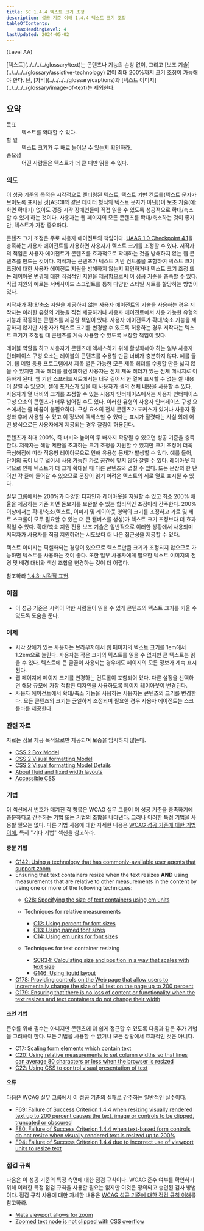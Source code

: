 ```yaml
---
title: SC 1.4.4 텍스트 크기 조정
description: 성공 기준 이해 1.4.4 텍스트 크기 조정
tableOfContents:
    maxHeadingLevel: 4
lastUpdated: 2024-05-02
---
```



(Level AA)

<Card title="성공 기준(SC)">
[텍스트](../../../../glossary/text)는 콘텐츠나 기능의 손상 없이, 그리고 [보조 기술](../../../../glossary/assistive-technology) 없이 최대 200%까지 크기 조정이 가능해야 한다. 단, [자막](../../../../glossary/captions)과 [텍스트 이미지](../../../../glossary/image-of-text)는 제외한다.
</Card>

## 요약

<dl>
<dt>목표</dt>
<dd>텍스트를 확대할 수 있다.</dd>
<dt>할 일</dt>
<dd>텍스트 크기가 두 배로 늘어날 수 있는지 확인하라.</dd>
<dt>중요성</dt>
<dd>어떤 사람들은 텍스트가 더 클 때만 읽을 수 있다.</dd>
</dl>

### 의도

이 성공 기준의 목적은 시각적으로 렌더링된 텍스트, 텍스트 기반 컨트롤(텍스트 문자가 보이도록 표시된 것\[ASCII와 같은 데이터 형식의 텍스트 문자가 아닌\])이 보조 기술(예: 화면 확대기) 없이도 경증 시각 장애인들이 직접 읽을 수 있도록 성공적으로 확대/축소할 수 있게 하는 것이다. 사용자는 웹 페이지의 모든 콘텐츠를 확대/축소하는 것이 좋지만, 텍스트가 가장 중요하다.

콘텐츠 크기 조정은 주로 사용자 에이전트의 책임이다. [UAAG 1.0 Checkpoint 4.1](https://www.w3.org/TR/WAI-USERAGENT/guidelines.html#tech-configure-text-scale)을 충족하는 사용자 에이전트를 사용하면 사용자가 텍스트 크기를 조정할 수 있다. 저작자의 책임은 사용자 에이전트가 콘텐츠를 효과적으로 확대하는 것을 방해하지 않는 웹 콘텐츠를 만드는 것이다. 저작자는 콘텐츠가 텍스트 기반 컨트롤을 포함하여 텍스트 크기 조정에 대한 사용자 에이전트 지원을 방해하지 않는지 확인하거나 텍스트 크기 조정 또는 레이아웃 변경에 대한 직접적인 지원을 제공함으로써 이 성공 기준을 충족할 수 있다. 직접 지원의 예로는 서버사이드 스크립트를 통해 다양한 스타일 시트를 할당하는 방법이 있다.

저작자가 확대/축소 지원을 제공하지 않는 사용자 에이전트의 기술을 사용하는 경우 저작자는 이러한 유형의 기능을 직접 제공하거나 사용자 에이전트에서 사용 가능한 유형의 기능과 작동하는 콘텐츠를 제공할 책임이 있다. 사용자 에이전트가 확대/축소 기능을 제공하지 않지만 사용자가 텍스트 크기를 변경할 수 있도록 허용하는 경우 저작자는 텍스트 크기가 조정될 때 콘텐츠를 계속 사용할 수 있도록 보장할 책임이 있다.

레이블 역할을 하고 사용자가 콘텐츠에 액세스하기 위해 활성화해야 하는 일부 사용자 인터페이스 구성 요소는 레이블의 콘텐츠를 수용할 만큼 너비가 충분하지 않다. 예를 들어, 웹 메일 응용 프로그램에서 제목 열은 가능한 모든 제목 헤더를 수용할 만큼 넓지 않을 수 있지만 제목 헤더를 활성화하면 사용자는 전체 제목 헤더가 있는 전체 메시지로 이동하게 된다. 웹 기반 스프레드시트에서는 너무 길어서 한 열에 표시할 수 없는 셀 내용이 잘릴 수 있으며, 셀에 포커스가 있을 때 사용자가 셀의 전체 내용을 사용할 수 있다. 사용자가 열 너비의 크기를 조정할 수 있는 사용자 인터페이스에서는 사용자 인터페이스 구성 요소의 콘텐츠가 너무 넓어질 수도 있다. 이러한 유형의 사용자 인터페이스 구성 요소에서는 줄 바꿈이 불필요하다. 구성 요소의 전체 콘텐츠가 포커스가 있거나 사용자 활성화 후에 사용할 수 있고 이 정보에 액세스할 수 있다는 표시가 잘렸다는 사실 외에 어떤 방식으로든 사용자에게 제공되는 경우 잘림이 허용된다.

콘텐츠가 최대 200%, 즉 너비와 높이의 두 배까지 확장될 수 있으면 성공 기준을 충족한다. 저작자는 해당 제한을 초과하는 크기 조정을 지원할 수 있지만 크기 조정이 더욱 극심해짐에 따라 적응형 레이아웃으로 인해 유용성 문제가 발생할 수 있다. 예를 들어, 단어의 폭이 너무 넓어서 사용 가능한 가로 공간에 맞지 않아 잘릴 수 있다. 레이아웃 제약으로 인해 텍스트가 더 크게 확대될 때 다른 콘텐츠와 겹칠 수 있다. 또는 문장의 한 단어만 각 줄에 들어갈 수 있으므로 문장이 읽기 어려운 텍스트의 세로 열로 표시될 수 있다.

실무 그룹에서는 200%가 다양한 디자인과 레이아웃을 지원할 수 있고 최소 200% 배율을 제공하는 기존 화면 돋보기를 보완할 수 있는 합리적인 조정이라 간주한다. 200% 이상에서는 확대/축소(텍스트, 이미지 및 레이아웃 영역의 크기를 조정하고 가로 및 세로 스크롤이 모두 필요할 수 있는 더 큰 캔버스를 생성)가 텍스트 크기 조정보다 더 효과적일 수 있다. 확대/축소 지원 전용 보조 기술은 일반적으로 이러한 상황에서 사용되며 저작자가 사용자를 직접 지원하려는 시도보다 더 나은 접근성을 제공할 수 있다.

<Card title="참고">
텍스트 이미지는 픽셀화되는 경향이 있으므로 텍스트만큼 크기가 조정되지 않으므로 가능하면 텍스트를 사용하는 것이 좋다. 또한 일부 사용자에게 필요한 텍스트 이미지의 전경 및 배경 대비와 색상 조합을 변경하는 것이 더 어렵다.
</Card>

참조하라 [1.4.3: 시각적 표현](visual-presentation).

### 이점

*   이 성공 기준은 시력이 약한 사람들이 읽을 수 있게 콘텐츠의 텍스트 크기를 키울 수 있도록 도움을 준다.

### 예제

*   시각 장애가 있는 사용자는 브라우저에서 웹 페이지의 텍스트 크기를 1em에서 1.2em으로 늘린다. 사용자는 작은 크기의 텍스트를 읽을 수 없지만 큰 텍스트는 읽을 수 있다. 텍스트에 큰 글꼴이 사용되는 경우에도 페이지의 모든 정보가 계속 표시된다.
*   웹 페이지에 페이지 크기를 변경하는 컨트롤이 포함되어 있다. 다른 설정을 선택하면 해당 규모에 가장 적합한 디자인을 사용하도록 페이지 레이아웃이 변경된다.
*   사용자 에이전트에서 확대/축소 기능을 사용하는 사용자는 콘텐츠의 크기를 변경한다. 모든 콘텐츠의 크기는 균일하게 조정되며 필요한 경우 사용자 에이전트는 스크롤바를 제공한다.

### 관련 자료

자료는 정보 제공 목적으로만 제공되며 보증을 암시하지 않는다.

*   [CSS 2 Box Model](https://www.w3.org/TR/CSS2/box.html)
*   [CSS 2 Visual formatting Model](https://www.w3.org/TR/CSS2/visuren.html)
*   [CSS 2 Visual formatting Model Details](https://www.w3.org/TR/CSS2/visudet.html)
*   [About fluid and fixed width layouts](http://www.456bereastreet.com/archive/200504/about_fluid_and_fixed_width_layouts/)
*   [Accessible CSS](https://cookiecrook.com/AIR/2003/train/accessiblecss.php)

### 기법

이 섹션에서 번호가 매겨진 각 항목은 WCAG 실무 그룹이 이 성공 기준을 충족하기에 충분하다고 간주하는 기법 또는 기법의 조합을 나타낸다. 그러나 이러한 특정 기법을 사용할 필요는 없다. 다른 기법 사용에 대한 자세한 내용은 [WCAG 성공 기준에 대한 기법 이해](../understanding-techniques), 특히 "기타 기법" 섹션을 참고하라.

#### 충분 기법

*   [G142: Using a technology that has commonly-available user agents that support zoom](https://www.w3.org/WAI/WCAG22/Techniques/general/G142)
*   Ensuring that text containers resize when the text resizes **AND** using measurements that are relative to other measurements in the content by using one or more of the following techniques:
    *   [C28: Specifying the size of text containers using em units](https://www.w3.org/WAI/WCAG22/Techniques/css/C28)
    *   Techniques for relative measurements
        
        *   [C12: Using percent for font sizes](https://www.w3.org/WAI/WCAG22/Techniques/css/C12)
        *   [C13: Using named font sizes](https://www.w3.org/WAI/WCAG22/Techniques/css/C13)
        *   [C14: Using em units for font sizes](https://www.w3.org/WAI/WCAG22/Techniques/css/C14)
    *   Techniques for text container resizing
        
        *   [SCR34: Calculating size and position in a way that scales with text size](https://www.w3.org/WAI/WCAG22/Techniques/client-side-script/SCR34)
        *   [G146: Using liquid layout](https://www.w3.org/WAI/WCAG22/Techniques/general/G146)
*   [G178: Providing controls on the Web page that allow users to incrementally change the size of all text on the page up to 200 percent](https://www.w3.org/WAI/WCAG22/Techniques/general/G178)
*   [G179: Ensuring that there is no loss of content or functionality when the text resizes and text containers do not change their width](https://www.w3.org/WAI/WCAG22/Techniques/general/G179)

#### 조언 기법

준수를 위해 필수는 아니지만 콘텐츠에 더 쉽게 접근할 수 있도록 다음과 같은 추가 기법을 고려해야 한다. 모든 기법을 사용할 수 없거나 모든 상황에서 효과적인 것은 아니다.

*   [C17: Scaling form elements which contain text](https://www.w3.org/WAI/WCAG22/Techniques/css/C17)
*   [C20: Using relative measurements to set column widths so that lines can average 80 characters or less when the browser is resized](https://www.w3.org/WAI/WCAG22/Techniques/css/C20)
*   [C22: Using CSS to control visual presentation of text](https://www.w3.org/WAI/WCAG22/Techniques/css/C22)

#### 오류

다음은 WCAG 실무 그룹에서 이 성공 기준의 실패로 간주하는 일반적인 실수이다.

*   [F69: Failure of Success Criterion 1.4.4 when resizing visually rendered text up to 200 percent causes the text, image or controls to be clipped, truncated or obscured](https://www.w3.org/WAI/WCAG22/Techniques/failures/F69)
*   [F80: Failure of Success Criterion 1.4.4 when text-based form controls do not resize when visually rendered text is resized up to 200%](https://www.w3.org/WAI/WCAG22/Techniques/failures/F80)
*   [F94: Failure of Success Criterion 1.4.4 due to incorrect use of viewport units to resize text](https://www.w3.org/WAI/WCAG22/Techniques/failures/F94)

### 점검 규칙

다음은 이 성공 기준의 특정 측면에 대한 점검 규칙이다. WCAG 준수 여부를 확인하기 위해 이러한 특정 점검 규칙을 사용할 필요는 없지만 이것은 정의되고 승인된 검사 방법이다. 점검 규칙 사용에 대한 자세한 내용은 [WCAG 성공 기준에 대한 점검 규칙 이해](understanding-act-rules.html)를 참고하라.

*   [Meta viewport allows for zoom](https://www.w3.org/WAI/standards-guidelines/act/rules/b4f0c3/)
*   [Zoomed text node is not clipped with CSS overflow](https://www.w3.org/WAI/standards-guidelines/act/rules/59br37/proposed/)

